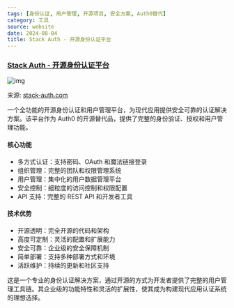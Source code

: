 ```yaml
---
tags: [身份认证, 用户管理, 开源项目, 安全方案, Auth0替代]
category: 工具
source: website
date: 2024-08-04
title: Stack Auth - 开源身份认证平台
---
```


### [Stack Auth - 开源身份认证平台](https://stack-auth.com)

![img](https://img.mengpeng.tech/i/2024/11/24/6742f9be4a498.webp)

来源: [stack-auth.com](https://stack-auth.com)

一个全功能的开源身份认证和用户管理平台，为现代应用提供安全可靠的认证解决方案。该平台作为 Auth0 的开源替代品，提供了完整的身份验证、授权和用户管理功能。

#### 核心功能
- 多方式认证：支持密码、OAuth 和魔法链接登录
- 组织管理：完整的团队和权限管理系统
- 用户管理：集中化的用户数据管理平台
- 安全控制：细粒度的访问控制和权限配置
- API 支持：完整的 REST API 和开发者工具

#### 技术优势
- 开源透明：完全开源的代码和架构
- 高度可定制：灵活的配置和扩展能力
- 安全可靠：企业级的安全保障机制
- 简单部署：支持多种部署方式和环境
- 活跃维护：持续的更新和社区支持

这是一个专业的身份认证解决方案，通过开源的方式为开发者提供了完整的用户管理工具链。其企业级的功能特性和灵活的扩展性，使其成为构建现代应用认证系统的理想选择。

